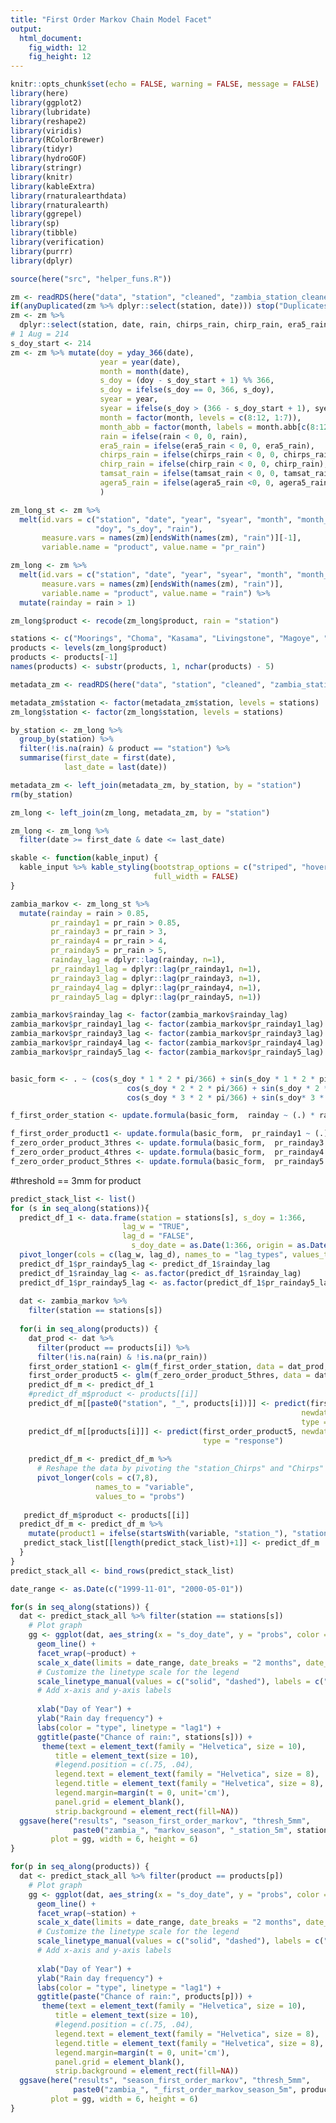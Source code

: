 ```yaml
---
title: "First Order Markov Chain Model Facet"
output: 
  html_document:
    fig_width: 12
    fig_height: 12
---
```


```r
knitr::opts_chunk$set(echo = FALSE, warning = FALSE, message = FALSE)
library(here)
library(ggplot2)
library(lubridate)
library(reshape2)
library(viridis)
library(RColorBrewer)
library(tidyr)
library(hydroGOF)
library(stringr)
library(knitr)
library(kableExtra)
library(rnaturalearthdata)
library(rnaturalearth)
library(ggrepel)
library(sp)
library(tibble)
library(verification)
library(purrr)
library(dplyr)
```

```r
source(here("src", "helper_funs.R"))

zm <- readRDS(here("data", "station", "cleaned", "zambia_station_cleaned.RDS"))
if(anyDuplicated(zm %>% dplyr::select(station, date))) stop("Duplicates found!")
zm <- zm %>% 
  dplyr::select(station, date, rain, chirps_rain, chirp_rain, era5_rain, tamsat_rain, agera5_rain)
# 1 Aug = 214
s_doy_start <- 214
zm <- zm %>% mutate(doy = yday_366(date),
                    year = year(date),
                    month = month(date),
                    s_doy = (doy - s_doy_start + 1) %% 366,
                    s_doy = ifelse(s_doy == 0, 366, s_doy),
                    syear = year,
                    syear = ifelse(s_doy > (366 - s_doy_start + 1), syear - 1, syear),
                    month = factor(month, levels = c(8:12, 1:7)),
                    month_abb = factor(month, labels = month.abb[c(8:12, 1:7)]),
                    rain = ifelse(rain < 0, 0, rain),
                    era5_rain = ifelse(era5_rain < 0, 0, era5_rain),
                    chirps_rain = ifelse(chirps_rain < 0, 0, chirps_rain), 
                    chirp_rain = ifelse(chirp_rain < 0, 0, chirp_rain), 
                    tamsat_rain = ifelse(tamsat_rain < 0, 0, tamsat_rain),
                    agera5_rain = ifelse(agera5_rain <0, 0, agera5_rain)
                    )

zm_long_st <- zm %>% 
  melt(id.vars = c("station", "date", "year", "syear", "month", "month_abb", 
                   "doy", "s_doy", "rain"),
       measure.vars = names(zm)[endsWith(names(zm), "rain")][-1],
       variable.name = "product", value.name = "pr_rain")

zm_long <- zm %>% 
  melt(id.vars = c("station", "date", "year", "syear", "month", "month_abb", "doy", "s_doy"),
       measure.vars = names(zm)[endsWith(names(zm), "rain")],
       variable.name = "product", value.name = "rain") %>%
  mutate(rainday = rain > 1)

zm_long$product <- recode(zm_long$product, rain = "station")

stations <- c("Moorings", "Choma", "Kasama", "Livingstone", "Magoye", "Mansa", "Mpika", "Chipata", "Petauke")
products <- levels(zm_long$product)
products <- products[-1]
names(products) <- substr(products, 1, nchar(products) - 5)

metadata_zm <- readRDS(here("data", "station", "cleaned", "zambia_station_metadata_cleaned.RDS"))

metadata_zm$station <- factor(metadata_zm$station, levels = stations)
zm_long$station <- factor(zm_long$station, levels = stations)

by_station <- zm_long %>%
  group_by(station) %>%
  filter(!is.na(rain) & product == "station") %>%
  summarise(first_date = first(date),
            last_date = last(date))

metadata_zm <- left_join(metadata_zm, by_station, by = "station")
rm(by_station)

zm_long <- left_join(zm_long, metadata_zm, by = "station")

zm_long <- zm_long %>% 
  filter(date >= first_date & date <= last_date)

skable <- function(kable_input) {
  kable_input %>% kable_styling(bootstrap_options = c("striped", "hover", "condensed"),
                                full_width = FALSE)
}
```


```r
zambia_markov <- zm_long_st %>%
  mutate(rainday = rain > 0.85,
         pr_rainday1 = pr_rain > 0.85,
         pr_rainday3 = pr_rain > 3,
         pr_rainday4 = pr_rain > 4,
         pr_rainday5 = pr_rain > 5,
         rainday_lag = dplyr::lag(rainday, n=1),
         pr_rainday1_lag = dplyr::lag(pr_rainday1, n=1),
         pr_rainday3_lag = dplyr::lag(pr_rainday3, n=1),
         pr_rainday4_lag = dplyr::lag(pr_rainday4, n=1),
         pr_rainday5_lag = dplyr::lag(pr_rainday5, n=1))

zambia_markov$rainday_lag <- factor(zambia_markov$rainday_lag)
zambia_markov$pr_rainday1_lag <- factor(zambia_markov$pr_rainday1_lag)
zambia_markov$pr_rainday3_lag <- factor(zambia_markov$pr_rainday3_lag)
zambia_markov$pr_rainday4_lag <- factor(zambia_markov$pr_rainday4_lag)
zambia_markov$pr_rainday5_lag <- factor(zambia_markov$pr_rainday5_lag)


basic_form <- . ~ (cos(s_doy * 1 * 2 * pi/366) + sin(s_doy * 1 * 2 * pi/366) +
                          cos(s_doy * 2 * 2 * pi/366) + sin(s_doy * 2 * 2 * pi/366) +
                          cos(s_doy * 3 * 2 * pi/366) + sin(s_doy* 3 * 2 * pi/366))

f_first_order_station <- update.formula(basic_form,  rainday ~ (.) * rainday_lag)

f_first_order_product1 <- update.formula(basic_form,  pr_rainday1 ~ (.) * pr_rainday1_lag)
f_zero_order_product_3thres <- update.formula(basic_form,  pr_rainday3 ~ (.) * pr_rainday3_lag)
f_zero_order_product_4thres <- update.formula(basic_form,  pr_rainday4 ~ (.) * pr_rainday4_lag)
f_zero_order_product_5thres <- update.formula(basic_form,  pr_rainday5 ~ (.) * pr_rainday5_lag)

```

#threshold == 3mm for product

```r
predict_stack_list <- list()
for (s in seq_along(stations)){
  predict_df_1 <- data.frame(station = stations[s], s_doy = 1:366,
                         lag_w = "TRUE",
                         lag_d = "FALSE",
                           s_doy_date = as.Date(1:366, origin = as.Date("1999/07/31"))) %>%
  pivot_longer(cols = c(lag_w, lag_d), names_to = "lag_types", values_to = "rainday_lag")
  predict_df_1$pr_rainday5_lag <- predict_df_1$rainday_lag
  predict_df_1$rainday_lag <- as.factor(predict_df_1$rainday_lag)
  predict_df_1$pr_rainday5_lag <- as.factor(predict_df_1$pr_rainday5_lag)
  
  dat <- zambia_markov %>%
    filter(station == stations[s])
  
  for(i in seq_along(products)) {
    dat_prod <- dat %>%
      filter(product == products[i]) %>% 
      filter(!is.na(rain) & !is.na(pr_rain))
    first_order_station1 <- glm(f_first_order_station, data = dat_prod, family = binomial)
    first_order_product5 <- glm(f_zero_order_product_5thres, data = dat_prod, family = binomial)
    predict_df_m <- predict_df_1 
    #predict_df_m$product <- products[[i]]
    predict_df_m[[paste0("station", "_", products[i])]] <- predict(first_order_station1, 
                                                                 newdata = predict_df_m, 
                                                                 type = "response")
    predict_df_m[[products[i]]] <- predict(first_order_product5, newdata = predict_df_m, 
                                           type = "response")
    
    predict_df_m <- predict_df_m %>%
      # Reshape the data by pivoting the "station_Chirps" and "Chirps" columns
      pivot_longer(cols = c(7,8),
                   names_to = "variable",
                   values_to = "probs") 
    
   predict_df_m$product <- products[[i]] 
  predict_df_m <- predict_df_m %>%
    mutate(product1 = ifelse(startsWith(variable, "station_"), "station_1mm", "product_5mm"))
   predict_stack_list[[length(predict_stack_list)+1]] <- predict_df_m
  }
}
predict_stack_all <- bind_rows(predict_stack_list)
```


```r
date_range <- as.Date(c("1999-11-01", "2000-05-01"))
```

```r
for(s in seq_along(stations)) {
  dat <- predict_stack_all %>% filter(station == stations[s]) 
    # Plot graph
    gg <- ggplot(dat, aes_string(x = "s_doy_date", y = "probs", color = "product1", linetype = "lag_types")) +
      geom_line() +
      facet_wrap(~product) +
      scale_x_date(limits = date_range, date_breaks = "2 months", date_labels = "%b", expand = c(0, 0)) +
      # Customize the linetype scale for the legend
      scale_linetype_manual(values = c("solid", "dashed"), labels = c("D", "W")) +
      # Add x-axis and y-axis labels
      
      xlab("Day of Year") +
      ylab("Rain day frequency") +
      labs(color = "type", linetype = "lag1") +
      ggtitle(paste("Chance of rain:", stations[s])) +
       theme(text = element_text(family = "Helvetica", size = 10),
          title = element_text(size = 10),
          #legend.position = c(.75, .04),
          legend.text = element_text(family = "Helvetica", size = 8),
          legend.title = element_text(family = "Helvetica", size = 8),
          legend.margin=margin(t = 0, unit='cm'),
          panel.grid = element_blank(),
          strip.background = element_rect(fill=NA))
  ggsave(here("results", "season_first_order_markov", "thresh_5mm", 
              paste0("zambia_", "markov_season", "_station_5m", stations[s], ".png")),
         plot = gg, width = 6, height = 6)
}
```


```r
for(p in seq_along(products)) {
  dat <- predict_stack_all %>% filter(product == products[p]) 
    # Plot graph
    gg <- ggplot(dat, aes_string(x = "s_doy_date", y = "probs", color = "product1", linetype = "lag_types")) +
      geom_line() +
      facet_wrap(~station) +
      scale_x_date(limits = date_range, date_breaks = "2 months", date_labels = "%b", expand = c(0, 0)) +
      # Customize the linetype scale for the legend
      scale_linetype_manual(values = c("solid", "dashed"), labels = c("D", "W")) +
      # Add x-axis and y-axis labels
      
      xlab("Day of Year") +
      ylab("Rain day frequency") +
      labs(color = "type", linetype = "lag1") +
      ggtitle(paste("Chance of rain:", products[p])) + 
       theme(text = element_text(family = "Helvetica", size = 10),
          title = element_text(size = 10),
          #legend.position = c(.75, .04),
          legend.text = element_text(family = "Helvetica", size = 8),
          legend.title = element_text(family = "Helvetica", size = 8),
          legend.margin=margin(t = 0, unit='cm'),
          panel.grid = element_blank(),
          strip.background = element_rect(fill=NA))
  ggsave(here("results", "season_first_order_markov", "thresh_5mm", 
              paste0("zambia_", "_first_order_markov_season_5m", products[p], ".png")),
         plot = gg, width = 6, height = 6)
}
```

